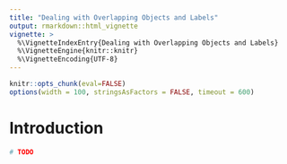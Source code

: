 ```yaml
---
title: "Dealing with Overlapping Objects and Labels"
output: rmarkdown::html_vignette
vignette: >
  %\VignetteIndexEntry{Dealing with Overlapping Objects and Labels}
  %\VignetteEngine{knitr::knitr}
  %\VignetteEncoding{UTF-8}
---
```


```r
knitr::opts_chunk(eval=FALSE)
options(width = 100, stringsAsFactors = FALSE, timeout = 600)
```

# Introduction

```r
# TODO
```


